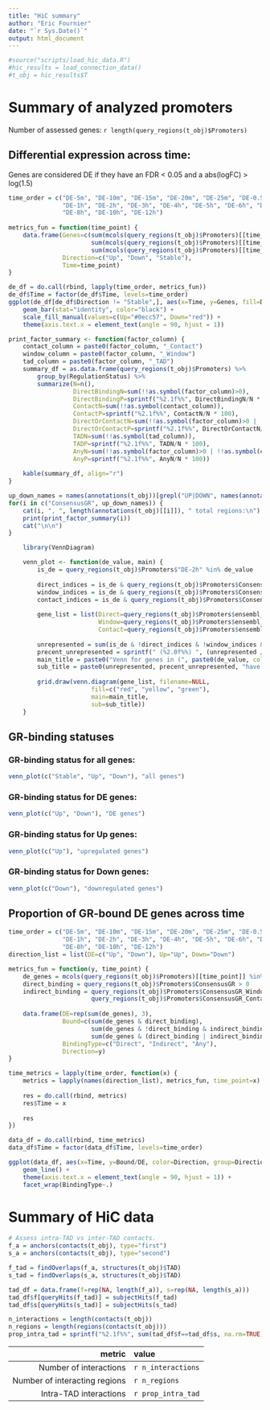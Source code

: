 ```yaml
---
title: "HiC summary"
author: "Eric Fournier"
date: "`r Sys.Date()`"
output: html_document
---
```


```r
#source("scripts/load_hic_data.R")
#hic_results = load_connection_data()
#t_obj = hic_results$T
```

# Summary of analyzed promoters

Number of assessed genes: `r length(query_regions(t_obj)$Promoters)`

## Differential expression across time:
Genes are considered DE if they have an FDR < 0.05 and a abs(logFC) > log(1.5)
```r
time_order = c("DE-5m", "DE-10m", "DE-15m", "DE-20m", "DE-25m", "DE-0.5h", 
               "DE-1h", "DE-2h", "DE-3h", "DE-4h", "DE-5h", "DE-6h", "DE-7h",
               "DE-8h", "DE-10h", "DE-12h")
               
metrics_fun = function(time_point) {
    data.frame(Genes=c(sum(mcols(query_regions(t_obj)$Promoters)[[time_point]] == "Up"),
                       sum(mcols(query_regions(t_obj)$Promoters)[[time_point]] == "Down"),
                       sum(mcols(query_regions(t_obj)$Promoters)[[time_point]] == "Stable")),
               Direction=c("Up", "Down", "Stable"),
               Time=time_point)
}

de_df = do.call(rbind, lapply(time_order, metrics_fun))
de_df$Time = factor(de_df$Time, levels=time_order)
ggplot(de_df[de_df$Direction != "Stable",], aes(x=Time, y=Genes, fill=Direction)) +
    geom_bar(stat="identity", color="black") +
    scale_fill_manual(values=c(Up="#0ecc57", Down="red")) +
    theme(axis.text.x = element_text(angle = 90, hjust = 1))
```

```r
print_factor_summary <- function(factor_column) {
    contact_column = paste0(factor_column, "_Contact")
    window_column = paste0(factor_column, "_Window")
    tad_column = paste0(factor_column, "_TAD")
    summary_df = as.data.frame(query_regions(t_obj)$Promoters) %>% 
        group_by(RegulationStatus) %>% 
        summarize(N=n(), 
                  DirectBindingN=sum(!!as.symbol(factor_column)>0), 
                  DirectBindingP=sprintf("%2.1f%%", DirectBindingN/N * 100), 
                  ContactN=sum(!!as.symbol(contact_column)), 
                  ContactP=sprintf("%2.1f%%", ContactN/N * 100),
                  DirectOrContactN=sum(!!as.symbol(factor_column)>0 | !!as.symbol(contact_column) | !!as.symbol(window_column)),
                  DirectOrContactP=sprintf("%2.1f%%", DirectOrContactN/N * 100),
                  TADN=sum(!!as.symbol(tad_column)), 
                  TADP=sprintf("%2.1f%%", TADN/N * 100),
                  AnyN=sum(!!as.symbol(factor_column)>0 | !!as.symbol(contact_column) | !!as.symbol(window_column) | !!as.symbol(tad_column)),
                  AnyP=sprintf("%2.1f%%", AnyN/N * 100))
    
    kable(summary_df, align="r")
}

up_down_names = names(annotations(t_obj))[grepl("UP|DOWN", names(annotations(t_obj)))]
for(i in c("ConsensusGR", up_down_names)) {
    cat(i, ", ", length(annotations(t_obj)[[i]]), " total regions:\n")
    print(print_factor_summary(i))
    cat("\n\n")
}
```

```r
    library(VennDiagram)

    venn_plot <- function(de_value, main) {
        is_de = query_regions(t_obj)$Promoters$"DE-2h" %in% de_value
        
        direct_indices = is_de & query_regions(t_obj)$Promoters$ConsensusGR>0
        window_indices = is_de & query_regions(t_obj)$Promoters$ConsensusGR_Window
        contact_indices = is_de & query_regions(t_obj)$Promoters$ConsensusGR_Contact
        
        gene_list = list(Direct=query_regions(t_obj)$Promoters$ensembl_gene_id[direct_indices],
                         Window=query_regions(t_obj)$Promoters$ensembl_gene_id[window_indices],
                         Contact=query_regions(t_obj)$Promoters$ensembl_gene_id[contact_indices])
        
        unrepresented = sum(is_de & !direct_indices & !window_indices & !contact_indices)
        precent_unrepresented = sprintf(" (%2.0f%%) ", (unrepresented / sum(is_de)) * 100)
        main_title = paste0("Venn for genes in (", paste0(de_value, collapse=", "), ")")
        sub_title = paste0(unrepresented, precent_unrepresented, "have no binding at all.")
        
        grid.draw(venn.diagram(gene_list, filename=NULL,
                       fill=c("red", "yellow", "green"),
                       main=main_title,
                       sub=sub_title))    
    }
```

## GR-binding statuses
### GR-binding status for all genes:
```r
venn_plot(c("Stable", "Up", "Down"), "all genes")
```

### GR-binding status for DE genes:
```r
venn_plot(c("Up", "Down"), "DE genes")
```

### GR-binding status for Up genes:
```r
venn_plot(c("Up"), "upregulated genes")
```

### GR-binding status for Down genes:
```r
venn_plot(c("Down"), "downregulated genes")
```

## Proportion of GR-bound DE genes across time
```r
time_order = c("DE-5m", "DE-10m", "DE-15m", "DE-20m", "DE-25m", "DE-0.5h", 
               "DE-1h", "DE-2h", "DE-3h", "DE-4h", "DE-5h", "DE-6h", "DE-7h",
               "DE-8h", "DE-10h", "DE-12h")
direction_list = list(DE=c("Up", "Down"), Up="Up", Down="Down")

metrics_fun = function(y, time_point) {
    de_genes = mcols(query_regions(t_obj)$Promoters)[[time_point]] %in% direction_list[[y]]
    direct_binding = query_regions(t_obj)$Promoters$ConsensusGR > 0
    indirect_binding = query_regions(t_obj)$Promoters$ConsensusGR_Window |
                       query_regions(t_obj)$Promoters$ConsensusGR_Contact 
    
    data.frame(DE=rep(sum(de_genes), 3),
               Bound=c(sum(de_genes & direct_binding),
                       sum(de_genes & !direct_binding & indirect_binding),
                       sum(de_genes & (direct_binding | indirect_binding))),
               BindingType=c("Direct", "Indirect", "Any"),
               Direction=y)
}

time_metrics = lapply(time_order, function(x) {
    metrics = lapply(names(direction_list), metrics_fun, time_point=x)
               
    res = do.call(rbind, metrics)
    res$Time = x
    
    res
})

data_df = do.call(rbind, time_metrics)
data_df$Time = factor(data_df$Time, levels=time_order)

ggplot(data_df, aes(x=Time, y=Bound/DE, color=Direction, group=Direction)) +
    geom_line() +
    theme(axis.text.x = element_text(angle = 90, hjust = 1)) +
    facet_wrap(BindingType~.)
```

# Summary of HiC data

```r
# Assess intra-TAD vs inter-TAD contacts.
f_a = anchors(contacts(t_obj), type="first")
s_a = anchors(contacts(t_obj), type="second")

f_tad = findOverlaps(f_a, structures(t_obj)$TAD)
s_tad = findOverlaps(s_a, structures(t_obj)$TAD)

tad_df = data.frame(f=rep(NA, length(f_a)), s=rep(NA, length(s_a)))
tad_df$f[queryHits(f_tad)] = subjectHits(f_tad)
tad_df$s[queryHits(s_tad)] = subjectHits(s_tad)

n_interactions = length(contacts(t_obj))
n_regions = length(regions(contacts(t_obj)))
prop_intra_tad = sprintf("%2.1f%%", sum(tad_df$f==tad_df$s, na.rm=TRUE) / nrow(tad_df) * 100)
```

| metric | value |
|---:|:-----|
| Number of interactions | `r n_interactions` |
| Number of interacting regions | `r n_regions` |
| Intra-TAD interactions | `r prop_intra_tad` |
